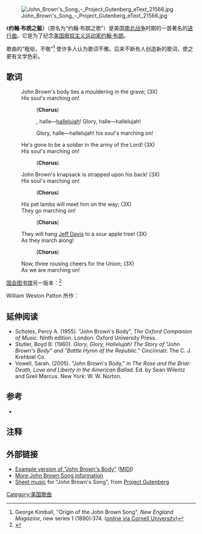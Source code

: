 [[Image:John_Brown's_Song_-_Project_Gutenberg_eText_21566.jpg|thumb]]

《'''约翰·布朗之躯'''》（原名为“约翰·布朗之歌”）是美国[[南北战争|南北战争]]时期的一首著名的[[进行曲|进行曲]]。它是为了纪念[[美国|美国]][[廢奴主義|廢奴主义运动家]][[约翰·布朗_(废奴主义者)|约翰·布朗]]。

歌曲的“粗俗，不敬”<ref>George Kimball, "Origin of the John Brown Song", ''New England Magazine'', new series 1 (1890):374. ([http://cdl.library.cornell.edu/cgi-bin/moa/pageviewer?root=%2Fmoa%2Fnewe%2Fnewe0007%2F&tif=00379.TIF&cite=http%3A%2F%2Fcdl.library.cornell.edu%2Fcgi-bin%2Fmoa%2Fmoa-cgi%3Fnotisid%3DAFJ3026-0007-61&coll=moa&frames=1&view=50 online via Cornell University])</ref> 使许多人认为歌词不雅。后来不断有人创造新的歌词，使之更有文学色彩。

==歌词==
{{copyedit}}
:John Brown's body lies a mouldering in the grave; (3X)
:His soul's marching on!

::('''Chorus''')
::{{tsl|en|Glory (religion)|Glory（宗教）|Glory}}, halle—[[哈利路亞|hallelujah]]! Glory, halle—hallelujah!
::Glory, halle—hallelujah! his soul's marching on!

:He's gone to be a soldier in the army of the Lord! (3X)
:His soul's marching on!

::('''Chorus''')

:John Brown's knapsack is strapped upon his back! (3X)
:His soul's marching on!

::('''Chorus''')

:His pet lambs will meet him on the way; (3X)
:They go marching on!

::('''Chorus''')

:They will hang [[傑佛遜·戴維斯|Jeff Davis]] to a sour apple tree! (3X)
:As they march along!

::('''Chorus''')

:Now, three rousing cheers for the Union; (3X)
:As we are marching on!

[[國會圖書館_(美國)|国会图书馆]]另一版本：<ref>{{Cite web |url=http://memory.loc.gov/ammem/scsmhtml/scsmhome.html |title="We'll Sing to Abe Our Song": Sheet Music about Lincoln, Emancipation, and the Civil War, from the Alfred Whital Stern Collection of Lincolniana<!-- Bot generated title --> |access-date=2009-04-18 |archive-date=2009-02-01 |archive-url=https://web.archive.org/web/20090201180409/http://memory.loc.gov/ammem/scsmhtml/scsmhome.html |dead-url=no }}</ref>

William Weston Patton 所作：

{{lang|en|
:Old John Brown’s body lies moldering in the grave,
:While weep the sons of bondage whom he ventured all to save;
:But tho he lost his life while struggling for the slave,
:His soul is marching on.

:John Brown was a hero, undaunted, true and brave,
:And Kansas knows his valor when he fought her rights to save;
:Now, tho the grass grows green above his grave,
:His soul is marching on.

:He captured Harper’s Ferry, with his nineteen men so few,
:And frightened "Old Virginny" till she trembled thru and thru;
:They hung him for a traitor, they themselves the traitor crew,
:But his soul is marching on.

:John Brown was John the Baptist of the Christ we are to see,
:Christ who of the bondmen shall the Liberator be,
:And soon thruout the Sunny South the slaves shall all be free,
:For his soul is marching on.

:The conflict that he heralded he looks from heaven to view,
:On the army of the Union with its flag red, white and blue.
:And heaven shall ring with anthems o’er the deed they mean to do,
:For his soul is marching on.

:Ye soldiers of Freedom, then strike, while strike ye may,
:The death blow of oppression in a better time and way,
:For the dawn of old John Brown has brightened into day,
:And his soul is marching on.
}}

==延伸阅读==

*Scholes, Percy A. (1955). "John Brown's Body", ''The Oxford Companion of Music''. Ninth edition. London: Oxford University Press.
*Stutler, Boyd B. (1960).  ''Glory, Glory, Hallelujah! The Story of "John Brown's Body" and "Battle Hymn of the Republic''." Cincinnati: The C. J. Krehbiel Co.
*Vowell, Sarah. (2005).  "John Brown's Body," in ''The Rose and the Briar: Death, Love and Liberty in the American Ballad''.  Ed. by Sean Wilentz and Greil Marcus.  New York: W. W. Norton.

==参考==

* {{cite book
|last=Randall
|first=Annie J.
|authorlink=
|title=Music, Power, and Politics
|url=
|year=2005
|publisher=Routledge
|location=New York
|isbn=0415943647
|oclc=54079486
|doi=
|bibcode=
|id=
|page=5
|pages=
|chapter=A Censorship of Forgetting: Origins and Origin Myths of 'Battle Hymn of the Republic'
|chapterurl=http://www.questia.com/read/108936605?title=Music%2c%20Power%20and%20Politics%20(Chap.%201%20%22A%20Censorship%20of%20Forgetting%3a%20Origins%20and%20Origin%20Myths%20of%20'Battle%20Hymn%20of%20the%20Repbulic'%22)
}}

== 注释 ==
{{Reflist}}

==外部链接==
{{wikisource|en:John Brown's Body|约翰·布朗之躯}}
*[https://web.archive.org/web/20060410134216/http://home.att.net/~dmercado/audio/jbb.mid Example version of "John Brown's Body"] ([[MIDI|MIDI]])
*[http://home.comcast.net/~jay.schmidt/ft.warren/song.html  More John Brown Song information] {{Wayback|url=http://home.comcast.net/~jay.schmidt/ft.warren/song.html |date=20151022185540 }}
*[http://www.gutenberg.org/files/21566/21566-h/images/johnbrown.pdf Sheet music] {{Wayback|url=http://www.gutenberg.org/files/21566/21566-h/images/johnbrown.pdf |date=20210414112642 }} for "John Brown's Song", from [[Project_Gutenberg|Project Gutenberg]]

[[Category:美国歌曲|Category:美国歌曲]]